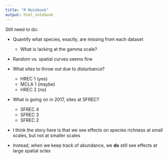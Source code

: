 ```yaml
---
title: "R Notebook"
output: html_notebook
---
```

Still need to do:

* Quantify what species, exactly, are missing from each dataset
    * What is lacking at the gamma scale?
  
* Random vs. spatial curves seems fine

* What sites to throw out due to disturbance?
  * HREC 1 (yes)
  * MCLA 1 (maybe)
  * HREC 2 (no)
  
* What is going on in 2017, sites at SFREC?
  * SFREC 4
  * SFREC 3
  * SFREC 2

* I think the story here is that we see effects on species richness at small scales, but not at smaller scales
* Instead, when we keep track of abundance, we __do__ still see effects at large spatial scles